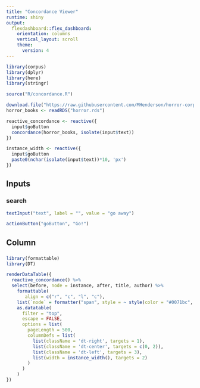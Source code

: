 ```yaml
---
title: "Concordance Viewer"
runtime: shiny
output:
  flexdashboard::flex_dashboard:
    orientation: columns
    vertical_layout: scroll
    theme: 
      version: 4
---
```


```r
library(corpus)
library(dplyr)
library(here)
library(stringr)

source("R/concordance.R")

download.file("https://raw.githubusercontent.com/MHenderson/horror-corpus/master/data/horror.rds", destfile = "horror.rds")
horror_books <- readRDS("horror.rds")

reactive_concordance <- reactive({
  input$goButton
  concordance(horror_books, isolate(input$text))
})

instance_width <- reactive({
  input$goButton
  paste0(nchar(isolate(input$text))*10, 'px')
})
```

## Inputs {.sidebar}

### search

```r
textInput("text", label = "", value = "go away")
```

```r
actionButton("goButton", "Go!")
```

## Column {data-width=900}

###

```r
library(formattable)
library(DT)

renderDataTable({
  reactive_concordance() %>%
  select(before, node = instance, after, title, author) %>%
    formattable(
       align = c("r", "c", "l", "c"),
    list(`node` = formatter("span", style = ~ style(color = "#0071bc", font.weight = "bold")))) %>%
    as.datatable(
      filter = "top",
      escape = FALSE,
      options = list(
        pageLength = 500,
        columnDefs = list(
          list(className = 'dt-right', targets = 1),
          list(className = 'dt-center', targets = c(0, 2)),
          list(className = 'dt-left', targets = 3),
          list(width = instance_width(), targets = 2)
        )
      )
    )
})
```

